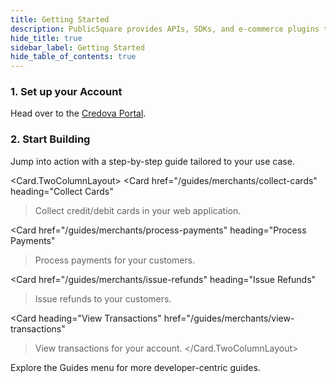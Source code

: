 ```yaml
---
title: Getting Started
description: PublicSquare provides APIs, SDKs, and e-commerce plugins to make capturing cards and managing payments fast and simple.
hide_title: true
sidebar_label: Getting Started
hide_table_of_contents: true
---
```



<Intro
  title="Getting Started"
  caption="PublicSquare provides APIs, SDKs, and e-commerce plugins to make capturing cards and managing payments fast and simple."
/>

### 1. Set up your Account

Head over to the [Credova Portal](https://portal.credova.com).

<AuthButtons />


### 2. Start Building

Jump into action with a step-by-step guide tailored to your use case.

<Card.TwoColumnLayout>
  <Card
    href="/guides/merchants/collect-cards"
    heading="Collect Cards"
  >Collect credit/debit cards in your web application.</Card>

  <Card
    href="/guides/merchants/process-payments"
    heading="Process Payments"
  >Process payments for your customers.</Card>

  <Card
    href="/guides/merchants/issue-refunds"
    heading="Issue Refunds"
  >Issue refunds to your customers.</Card>

  <Card
    heading="View Transactions"
    href="/guides/merchants/view-transactions"
  >View transactions for your account.</Card>
</Card.TwoColumnLayout>

Explore the Guides menu for more developer-centric guides.
